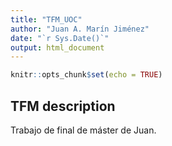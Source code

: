 ```yaml
---
title: "TFM_UOC"
author: "Juan A. Marín Jiménez"
date: "`r Sys.Date()`"
output: html_document
---
```


```r
knitr::opts_chunk$set(echo = TRUE)
```

## TFM description

Trabajo de final de máster de Juan.